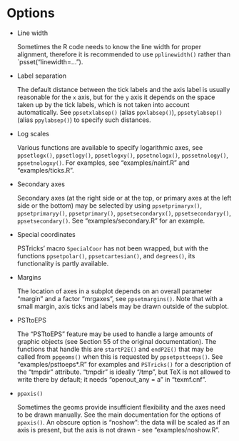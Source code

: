 # Options

- Line width

  Sometimes the R code needs to know the line width for proper alignment, therefore
  it is recommended to use `pplinewidth()` rather than `psset("linewidth=…").

- Label separation

  The default distance between the tick labels and the axis label is usually reasonable
  for the `x` axis, but for the `y` axis it depends on the space taken up by the tick
  labels, which is not taken into account automatically. See `ppsetxlabsep()`
  (alias `ppxlabsep()`), `ppsetylabsep()` (alias `ppylabsep()`) to specify such
  distances.

- Log scales

  Various functions are available to specify logarithmic axes, see
  `ppsetlogx()`, `ppsetlogy()`, `ppsetlogxy()`, `ppsetnologx()`, `ppssetnology()`, `ppsetnologxy()`.
  For examples, see "examples/nainf.R" and "examples/ticks.R".

- Secondary axes

  Secondary axes (at the right side or at the top, or primary axes at the left side or the bottom) may be selected by using `ppsetprimaryx()`, `ppsetprimaryy()`, `ppsetprimary()`, `ppsetsecondaryx()`, `ppsetsecondaryy()`, `ppsetsecondary()`. See "examples/secondary.R" for an example.

- Special coordinates

  PSTricks' macro `SpecialCoor` has not been wrapped, but with the functions
  `ppsetpolar()`, `ppsetcartesian()`, and `degrees()`,
  its functionality is partly available.

- Margins

  The location of axes in a subplot depends on an overall parameter
  "margin" and a factor "mrgaxes", see `ppsetmargins()`. Note that with
  a small margin, axis ticks and labels may be drawn outside of the subplot.

- PSTtoEPS

  The "PSTtoEPS" feature may be used to handle a large amounts of graphic
  objects (see Section 55 of the original documentation). The functions that
  handle this are `startP2E()` and `endP2E()` that may be called from `ppgeoms()`
  when this is requested by `ppsetpsttoeps()`. See "examples/psttoeps*.R" for
  examples and `PSTricks()` for a description of the "tmpdir" attribute.
  "tmpdir" is ideally "/tmp", but TeX is not allowed to write there by default;
  it needs "openout_any = a" in "texmf.cnf".

- `ppaxis()`

  Sometimes the geoms provide insufficient flexibility and the axes need to be
  drawn manually. See the main documentation for the options of `ppaxis()`. An
  obscure option is "noshow": the data will be scaled as if an axis is present,
  but the axis is not drawn - see "examples/noshow.R".
